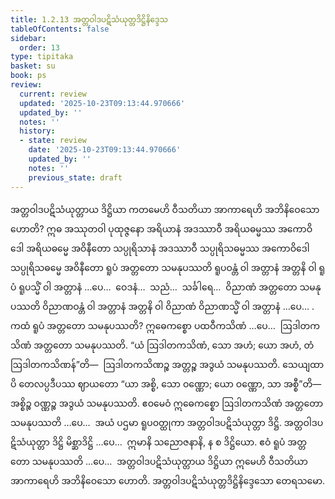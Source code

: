 ```yaml
---
title: 1.2.13 အတ္တဝါဒပဋိသံယုတ္တဒိဋ္ဌိနိဒ္ဒေသ
tableOfContents: false
sidebar:
  order: 13
type: tipitaka
basket: su
book: ps
review:
  current: review
  updated: '2025-10-23T09:13:44.970666'
  updated_by: ''
  notes: ''
  history:
  - state: review
    date: '2025-10-23T09:13:44.970666'
    updated_by: ''
    notes: ''
    previous_state: draft
---
```



<ReviewStatus review={frontmatter.review} showDetails={true} />

<HypothesisAnnotation frontmatter={frontmatter} />

<DynamicBreadcrumb />

<Division number="146" book="ps" e="ch" v="26" p="156">

<Paragraph number="821" book="ps">
အတ္တဝါဒပဋိသံယုတ္တာယ ဒိဋ္ဌိယာ ကတမေဟိ ဝီသတိယာ အာကာရေဟိ အဘိနိဝေသော ဟောတိ? ဣဓ အဿုတဝါ ပုထုဇ္ဇနော အရိယာနံ အဒဿာဝီ အရိယဓမ္မဿ အကောဝိဒေါ အရိယဓမ္မေ အဝိနီတော သပ္ပုရိသာနံ အဒဿာဝီ သပ္ပုရိသဓမ္မဿ အကောဝိဒေါ သပ္ပုရိသဓမ္မေ အဝိနီတော ရူပံ အတ္တတော သမနုပဿတိ ရူပဝန္တံ ဝါ အတ္တာနံ အတ္တနိ ဝါ ရူပံ ရူပသ္မိံ ဝါ အတ္တာနံ …ပေ…  ဝေဒနံ…  သညံ…  သင်္ခါရေ…  ဝိညာဏံ အတ္တတော သမနုပဿတိ ဝိညာဏဝန္တံ ဝါ အတ္တာနံ အတ္တနိ ဝါ ဝိညာဏံ ဝိညာဏသ္မိံ ဝါ အတ္တာနံ …ပေ… .
</Paragraph>

<Paragraph number="822" book="ps">
ကထံ <Emphasis>ရူပံ အတ္တတော သမနုပဿတိ?</Emphasis> ဣဓေကစ္စော ပထဝီကသိဏံ …ပေ…  ဩဒါတကသိဏံ အတ္တတော သမနုပဿတိ. “ယံ ဩဒါတကသိဏံ, သော အဟံ; ယော အဟံ, တံ ဩဒါတကသိဏန်”တိ—  ဩဒါတကသိဏဉ္စ အတ္တဉ္စ အဒွယံ သမနုပဿတိ. သေယျထာပိ တေလပ္ပဒီပဿ ဈာယတော “ယာ အစ္စိ, သော ဝဏ္ဏော; ယော ဝဏ္ဏော, သာ အစ္စီ”တိ—  အစ္စိဉ္စ ဝဏ္ဏဉ္စ အဒွယံ သမနုပဿတိ. ဧဝမေဝံ ဣဓေကစ္စော ဩဒါတကသိဏံ အတ္တတော သမနုပဿတိ …ပေ…  အယံ ပဌမာ ရူပဝတ္ထုကာ အတ္တဝါဒပဋိသံယုတ္တာ ဒိဋ္ဌိ. အတ္တဝါဒပဋိသံယုတ္တာ ဒိဋ္ဌိ မိစ္ဆာဒိဋ္ဌိ …ပေ…  ဣမာနိ သညောဇနာနိ, န စ ဒိဋ္ဌိယော. ဧဝံ ရူပံ အတ္တတော သမနုပဿတိ …ပေ…  အတ္တဝါဒပဋိသံယုတ္တာယ ဒိဋ္ဌိယာ ဣမေဟိ ဝီသတိယာ အာကာရေဟိ အဘိနိဝေသော ဟောတိ.

</Paragraph>
</Division>

<Paragraph number="823" type="center" book="ps">
အတ္တဝါဒပဋိသံယုတ္တဒိဋ္ဌိနိဒ္ဒေသော တေရသမော.
</Paragraph>